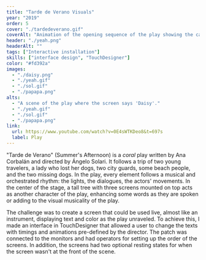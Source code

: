 ```yaml
---
title: "Tarde de Verano Visuals"
year: "2019"
order: 5
cover: "./tardedeverano.gif"
coverAlt: "Animation of the opening sequence of the play showing the cast and three screens mounted on a tree with the text."
header: "./yeah.png"
headerAlt: ""
tags: ["Interactive installation"]
skills: ["interface design", "TouchDesigner"]
color: "#fd392a"
images:
  - "./daisy.png"
  - "./yeah.gif"
  - "./sol.gif"
  - "./papapa.png"
alts:
  - "A scene of the play where the screen says 'Daisy'."
  - "./yeah.gif"
  - "./sol.gif"
  - "./papapa.png"
link:
  url: https://www.youtube.com/watch?v=0E4sWTKDeo8&t=697s
  label: Play
---
```


"Tarde de Verano" (Summer's Afternoon) is a _coral_ play written by Ana Corbalán and directed by Ángelo Solari. It follows a trip of two young travelers, a lady who lost her dogs, two city guards, some beach people, and the two missing dogs. In the play, every element follows a musical and orchestrated rhythm: the lights, the dialogues, the actors' movements. In the center of the stage, a tall tree with three screens mounted on top acts as another character of the play, enhancing some words as they are spoken or adding to the visual musicality of the play.

The challenge was to create a screen that could be used live, almost like an instrument, displaying text and color as the play unraveled. To achieve this, I made an interface in TouchDesigner that allowed a user to change the texts with timings and animations pre-defined by the director. The patch was connected to the monitors and had operators for setting up the order of the screens. In addition, the screens had two optional resting states for when the screen wasn't at the front of the scene.
